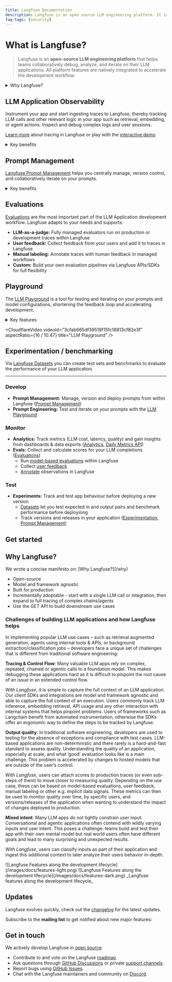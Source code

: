 ```yaml
---
title: Langfuse Documentation
description: Langfuse is an open source LLM engineering platform. It includes observability, analytics, and experimentation features.
faq-tags: [security]
---
```



# What is Langfuse?

> Langfuse is an **open-source LLM engineering platform** that helps teams collaboratively debug, analyze, and iterate on their LLM applications. All platform features are natively integrated to accelerate the development workflow.

<details>
<summary>Why Langfuse?</summary>

- Most used open-source LLMOps platform ([blog post](/blog/2024-11-most-used-oss-llmops))
- Model and framework agnostic
- Built for production
- Incrementally adoptable, start with one feature and expand to the full platform over time
- API-first, all features are available via API for custom integrations
- Optionally, Langfuse can be easily self-hosted

[Learn more](/why) about why teams chose Langfuse.

</details>

## LLM Application Observability

Instrument your app and start ingesting traces to Langfuse, thereby tracking LLM calls and other relevant logic in your app such as retrieval, embedding, or agent actions. Inspect and debug complex logs and user sessions.

[Learn more](/docs/tracing) about tracing in Langfuse or play with the [interactive demo](/docs/demo).

<details>
<summary>Key benefits</summary>
  
- **Full context:** Capture the complete execution flow including API calls, context, prompts, parallelism and more
- **Conversation/session view:** In multi-turn conversations, group interactions into sessions
- **User tracking:** Add your own identifiers to inspect traces from specific users
- **Cost tracking:** Monitor model usage and costs across your application
- **Quality insights:** Collect user feedback and identify low-quality outputs
- **Low overhead:** Designed for production with minimal performance impact
- **Best-in-class SDKs:** We offer best-in-class SDKs for Python, JS/TS for easy integration
- **Framework support:** Integrated with popular frameworks like OpenAI SDK, LangChain, and LlamaIndex
- **Multi-modal:** Support for tracing text, images and other modalities
- **Open source:** Fully open source with public API for custom integrations

</details>


<TracingOverview />

## Prompt Management

[Langfuse Prompt Management](/docs/prompts) helps you centrally manage, version control, and collaboratively iterate on your prompts.

<details>
<summary>Key benefits</summary>

- **Decoupled from code:** Deploy new prompts without application redeployment
- **Version control:** Track changes and quickly rollback when needed
- **Performance optimized:** Client-side caching prevents latency or availability issues
- **Multi-format support:** Works with both text and chat prompts
- **Flexible access:** Edit via UI, SDKs, or API
- **Non-technical friendly:** Business users can update prompts via Console

</details>


<PromptOverview />

## Evaluations

[Evaluations](/docs/scores) are the most important part of the LLM Application development workflow. Langfuse adapts to your needs and supports:

- **LLM-as-a-judge:** Fully managed evaluators run on production or development traces within Langfuse
- **User feedback:** Collect feedback from your users and add it to traces in Langfuse
- **Manual labeling:** Annotate traces with human feedback in managed workflows
- **Custom:** Build your own evaluation pipelines via Langfuse APIs/SDKs for full flexibility

## Playground

The [LLM Playground](/docs/playground) is a tool for testing and iterating on your prompts and model configurations, shortening the feedback loop and accelerating development.

<details>
<summary>Key features</summary>

- **Integrated:** Jump to the playground from prompt management and observability
- **Supports variables:** Use variables in your prompts to dynamically change the input
- **Broad model support:** OpenAI, Anthropic, Azure OpenAI, and Amazon Bedrock
- **Custom model configurations:** You can configure custom model endpoints and credentials

</details>

<CloudflareVideo
  videoId="3cfab665df39518f15fc18813cf82e3f"
  aspectRatio={16 / 10.47}
  title="LLM Playground"
/>

## Experimentation / benchmarking

Via [Langfuse Datasets](/docs/datasets) you can create test sets and benchmarks to evaluate the performance of your LLM application.

---

### Develop

- **Prompt Management:** Manage, version and deploy prompts from within Langfuse ([Prompt Management](/docs/prompts/get-started))
- **Prompt Engineering:** Test and iterate on your prompts with the [LLM Playground](/docs/playground)

### Monitor

- **Analytics:** Track metrics (LLM cost, latency, quality) and gain insights from dashboards & data exports ([Analytics](/docs/analytics), [Daily Metrics API](/docs/analytics/daily-metrics-api))
- **Evals:** Collect and calculate scores for your LLM completions ([Evaluations](/docs/scores))
  - Run [model-based evaluations](/docs/scores/model-based-evals/overview) within Langfuse
  - Collect [user feedback](/docs/scores/user-feedback)
  - [Annotate](/docs/scores/annotation) observations in Langfuse

### Test

- **Experiments:** Track and test app behaviour before deploying a new version
  - [Datasets](/docs/datasets/overview) let you test expected in and output pairs and benchmark performance before deployiong
  - Track versions and releases in your application ([Experimentation](/docs/experimentation), [Prompt Management](/docs/prompts/get-started))

## Get started

<Cards num={3}>
  <Card href="/docs/tracing" title="How tracing works" arrow />
  <Card href="/docs/get-started" title="Quickstart" arrow />
  <Card href="/docs/demo" title="Interactive demo" arrow />
</Cards>

## Why Langfuse?


<Callout type="info">
  We wrote a concise manifesto on: [Why Langfuse?](/why)
</Callout>

- Open-source
- Model and framework agnostic
- Built for production
- Incrementally adoptable - start with a single LLM call or integration, then expand to full tracing of complex chains/agents
- Use the GET API to build downstream use cases

<div className="rounded px-5 py-5 my-10 bg-primary/5 ring-1 ring-primary/20">

<h3 className="_font-semibold _tracking-tight _text-slate-900 dark:_text-slate-100 _text-2xl">
  Challenges of building LLM applications and how Langfuse helps
</h3>

In implementing popular LLM use cases – such as retrieval augmented generation, agents using internal tools & APIs, or background extraction/classification jobs – developers face a unique set of challenges that is different from traditional software engineering:

**Tracing & Control Flow**: Many valuable LLM apps rely on complex, repeated, chained or agentic calls to a foundation model. This makes debugging these applications hard as it is difficult to pinpoint the root cause of an issue in an extended control flow.

_With Langfuse_, it is simple to capture the full context of an LLM application. Our client SDKs and integrations are model and framework agnostic and able to capture the full context of an execution. Users commonly track LLM inference, embedding retrieval, API usage and any other interaction with internal systems that helps pinpoint problems. Users of frameworks such as Langchain benefit from automated instrumentation, otherwise the SDKs offer an ergonomic way to define the steps to be tracked by Langfuse.

**Output quality**: In traditional software engineering, developers are used to testing for the absence of exceptions and compliance with test cases. LLM-based applications are non-deterministic and there rarely is a hard-and-fast standard to assess quality. Understanding the quality of an application, especially at scale, and what ‘good’ evaluation looks like is a main challenge. This problem is accelerated by changes to hosted models that are outside of the user’s control.

_With Langfuse_, users can attach scores to production traces (or even sub-steps of them) to move closer to measuring quality. Depending on the use case, these can be based on model-based evaluations, user feedback, manual labeling or other e.g. implicit data signals. These metrics can then be used to monitor quality over time, by specific users, and versions/releases of the application when wanting to understand the impact of changes deployed to production.

**Mixed intent**: Many LLM apps do not tightly constrain user input. Conversational and agentic applications often contend with wildly varying inputs and user intent.
This poses a challenge: teams build and test their app with their own mental model but real world users often have different goals and lead to many surprising and unexpected results.

_With Langfuse_, users can classify inputs as part of their application and ingest this additional context to later analyze their users behavior in-depth.

<Frame
  transparent
  fullWidth
  className="mt-10 rounded ring-primary/20 ring-1 dark:hidden"
>
  ![Langfuse Features along the development
  lifecycle](/images/docs/features-light.png)
</Frame>
<Frame
  transparent
  fullWidth
  className="mt-10 rounded ring-primary/20 ring-1 hidden dark:block"
>
  ![Langfuse Features along the development
  lifecycle](/images/docs/features-dark.png)
</Frame>
<span>_Langfuse features along the development lifecycle_</span>

</div>

## Updates

Langfuse evolves quickly, check out the [changelog](/changelog) for the latest updates.

Subscribe to the **mailing list** to get notified about new major features:

<ProductUpdateSignup source="langfuse.com/docs" className="mt-2" />

## Get in touch

We actively develop Langfuse in [open source](/docs/open-source):

- Contribute to and vote on the Langfuse [roadmap](/docs/roadmap).
- Ask questions through [GitHub Discussions](/gh-support) or private [support channels](/support).
- Report bugs using [GitHub Issues](/issue).
- Chat with the Langfuse maintainers and community on [Discord](/discord).
